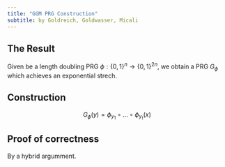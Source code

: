 ```yaml
---
title: "GGM PRG Construction"
subtitle: by Goldreich, Goldwasser, Micali
---
```



## The Result
Given be a length doubling PRG $\phi: \{0,1\}^n \to \{0,1\}^{2n}$, we obtain a PRG $G_{\phi}$ which achieves an exponential strech. 

## Construction

$$ G_\phi(y) = \phi_{y_1} \circ \dots \circ \phi_{y_t}(x)$$

## Proof of correctness

By a hybrid argumment.